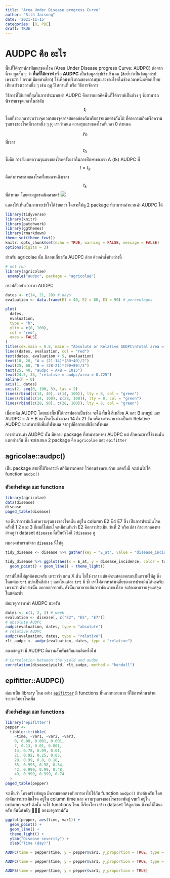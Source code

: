```yaml
---
title: "Area Under Disease progress Curve"
author: "Sith Jaisong"
date: '2021-11-15'
categories: [R, PDE]
draft: TRUE
---
```


# AUDPC คือ อะไร
พื้นที่ใต้กราฟกาพัฒนาของโรค (Area Under Disease progress Curve: AUDPC) ต่อจากนี้จะ พูดสั้น ๆ ว่า **พื้นที่ใต้กราฟ** หรือ **AUDPC** เป็นข้อมูลสรุปเชิงปริมาณ (ข้อย้ำว่าเป็นข้อมูลสรุป เพราะว่า  1  กราฟ มีแค่ค่าเดียว) ใช้เพื่อบ่งปริมาณของความรุนแรงของโรคในช่วงเวลาหนึ่งเพื่อเปรียบเทียบ ช่วงเวลาหนึ่ง ๆ เช่น ฤดู ปี สถานที่ หรือ วิธีการจัดการ

 วิธีการที่ใช้บ่อยที่สุดในการประมาณค่า AUDPC คือการแยกคิดพื้นที่ใต้กราฟเป็นช่วง ๆ ซึ่งสามารถพิจารณาจุดเวลาในลำดับ $$t_{i}$$ โดยที่ช่วงเวลาระหว่างจุดเวลาสองจุดอาจสอดคล้องกันหรืออาจแตกต่างกันไป ที่ค่าความเกิดหรือความรุนแรงของโรคที่เวลาหนึ่ง ๆ  $y_{i}$ เรากำหนด ความรุนแรงของโรคที่เวลา 0  กำหนด $$y_{0}$$ ที่เวลา $$t_{0}$$ ซึ่งคือ การสังเกตความรุนแรงของโรคครั้งแรกในการศึกษาของเรา A (tk) AUDPC ที่ $$t = t_{k}$$ คือค่าการสะสมของโรคทั้่งหมดจนถึงเวลา $$t_{k}$$ ที่กำหนด โดยตามสูตรคณิตศาสตร์
 ![](https://www.apsnet.org/edcenter/disimpactmngmnt/topc/EcologyAndEpidemiologyInR/DiseaseProgress/PublishingImages/D1_E1.png#center)

แสดงให้เห็นเป็นภาพจะเข้าใจได้ง่ายกว่า โดยจะให้ดู 2 package ที่สามารถคำนวนค่า AUDPC ได้

```r
library(tidyverse)
library(knitr)
library(patchwork)
library(ggthemes)
library(rmarkdown)
theme_set(theme_few())
knitr::opts_chunk$set(echo = TRUE, warning = FALSE, message = FALSE)
options(digits = 3)
```

สำหรับ agricolae นั้น มีสอนเกี่ยวกับ AUDPC ด้วย ด้วยคำสั่งข้างล่างนี้
```r
# not run
library(agricolae)
 example("audpc", package = "agricolae")
```

กราฟตัวอย่างการหา AUDPC

```r
dates <- c(14, 21, 28) # days
evaluation <- data.frame(E1 = 40, E2 = 80, E3 = 90) # percentages

plot(
  dates,
  evaluation,
  type = "h",
  ylim = c(0, 100),
  col = "red",
  axes = FALSE
)
title(cex.main = 0.8, main = "Absolute or Relative AUDPC\nTotal area = 100*(28-14)=1400")
lines(dates, evaluation, col = "red")
text(dates, evaluation + 5, evaluation)
text(18, 20, "A = (21-14)*(80+40)/2")
text(25, 60, "B = (28-21)*(90+80)/2")
text(25, 40, "audpc = A+B = 1015")
text(24.5, 33, "relative = audpc/area = 0.725")
abline(h = 0)
axis(1, dates)
axis(2, seq(0, 100, 5), las = 2)
lines(rbind(c(14, 40), c(14, 100)), lty = 8, col = "green")
lines(rbind(c(14, 100), c(28, 100)), lty = 8, col = "green")
lines(rbind(c(28, 90), c(28, 100)), lty = 8, col = "green")
```

เมื่อมาคิด AUDPC โดยแบ่งพื้นที่ใต้กราฟออกเป็นช่วง จะได้ พื้นที้ สี่เหลี่ยม A และ B ตามรูป
และ AUDPC = A + B ของโรคในช่วงเวลา 14 ถึง 21 วัน หรือจะคำนวนของเป็นค่า Relative AUDPC นำมาหารกับพื้นที่ทั้งหมด จากรูปคือกรอบสีเขียวทั้งหมด

การคำนวนค่า AUDPC นั้น มีหลาย package ที่สามารถหาค่า AUDPC แต่ ลักษณะการใช้งานนั้นแตกต่างกัน ซึ่ง จะนำเสนอ 2 package คือ `agricolae` และ `epifitter`

## agricolae::audpc()
 เป็น package สายที่ใช้วิเคราะหื สถิติการเกษตร ไว้ค่อนข้างครบถ้วน แต่ครั้งนี้ จะเน้นไปได้ function `audpc()`

### ตัวอย่างข้อมูล และ functions
```r
library(agricolae)
data(disease)
disease
paged_table(disease)
```
จะเห็นว่าการบันถึงค่าความรุนแรงของโรคนั้น อยู่ใน column E2 E4 E7 ซึ่ง เป็นการประเมินโรค ครั้งที่ 1 2 และ 3 ก็ผมก็ไม่แน่ใจเหมือนกันว่า E2 คือการประเมิน วันที่ 2 หรือเปล่า ถ้าอยากลองหาอ่านดูว่า dataset `disease` นี้เป็นยังไงก็ `?disease` ดู

ผมลองทำกราฟจาก `disease` นี้ให้ดู
```r
tidy_disease <- disease %>% gather(key = "E_at", value = "disease_incidence", -plots, -rep, -trt, -yield)

tidy_disease %>% ggplot(aes(x = E_at, y = disease_incidence, color = trt, group = plots)) +
  geom_point() + geom_line() + theme_light()
```
กราฟนี้ยังไม่ถูกต้องนะครับ เพระาว่า แกน  X นั้น ไม่ใช่ เวลา แต่แค่จะแสดงออกมาเป็นกราฟให้่ดู ซึ่งในแต่ละ `trt` แบ่งเป็นสีต่าง ๆ และในแต่ละ `trt` มี ซ้ำ เราไม่อาจหาค่าเฉลี่ยของการประเมินได้นะครับ เพราะว่า ตัวอย่างนั้น แยกออกจากกัน ดังนั้นเวลาลากเส้นการพัฒนาของโรค จะต้องลากจากจุดแต่จุดในแต่ละซ้ำ

ต่อมาดูการหาค่า AUDPC นะครับ

```r
dates <- c(1, 2, 3) # week
evaluation <- disease[, c("E2", "E5", "E7")]
# absolute AUDPC
audpc(evaluation, dates, type = "absolute")
# relative AUDPC
audpc(evaluation, dates, type = "relative")
rlt_audpc <- audpc(evaluation, dates, type = "relative")
```
ลองเชคดูว่า มี AUDPC มีความสัมพันธ์กับผลผลิตหรือไม่
```r
# Correlation between the yield and audpc
correlation(disease$yield, rlt_audpc, method = "kendall")
```

## epifitter::AUDPC()
ต่อมาเป็น library ใหม อย่าง [`epifitter`](https://openplantpathology.org/posts/2021-03-06-epifitter-a-tool-for-analysing-plant-disease-epidemics/) มี functions ที่หลากหลายมาก ที่ใช้การศึกษาด้านระบาดวิทยาโรคพืช

### ตัวอย่างข้อมูล และ functions
```r
library('epifitter')
pepper <-
  tibble::tribble(
    ~time, ~var1, ~var2, ~var3,
    0, 0.08, 0.001, 0.001,
    7, 0.13, 0.01, 0.001,
    14, 0.78, 0.09, 0.01,
    21, 0.92, 0.25, 0.05,
    28, 0.99, 0.8, 0.18,
    35, 0.995, 0.98, 0.34,
    42, 0.999, 0.99, 0.48,
    49, 0.999, 0.999, 0.74
  )
paged_table(pepper)
```
จะเห็นว่า โครงสร้างข้อมูล มีความแตกต่างกับการเอาไปใช้กับ function `audpc()` ข้างต้นครับ โดย ลำดับการประเมินโรค อยู่ใน column time และ ความรุนแรงของโรคของพันธู์ var1 อยู่ใน column var1
ดังนั้น จะใช้ functions ไหน ก็เรียงโครงสร้าง dataset ให้ถูกก่อน ถึงจะใช้ได้นะครับ อันนี้สำคัญ 🌟🌟🌟
ลองมาดูกราฟกัน
```r
ggplot(pepper, aes(time, var1)) +
  geom_point() +
  geom_line() +
  theme_light() +
  ylab("Disease severity") +
  xlab("Time (day)")
```

```r
AUDPC(time = pepper$time, y = pepper$var1, y_proportion = TRUE, type = "absolute")

AUDPC(time = pepper$time, y = pepper$var1, y_proportion = TRUE, type = "relative")

AUDPS(time = pepper$time, y = pepper$var1, y_proportion = TRUE)
```
